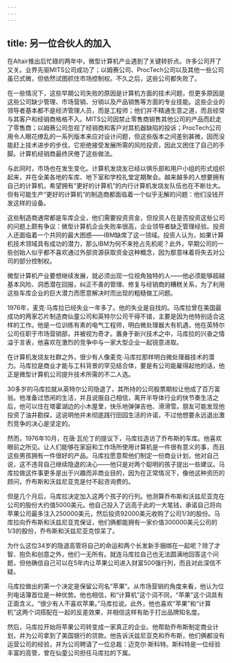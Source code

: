 ```yaml
---
---
---
```

title: 另一位合伙人的加入
---




在Altair推出后忙碌的两年中，微型计算机产业遇到了关键转折点。许多公司开了又关。业界先驱MITS公司成功了；以姆赛公司、ProcTech公司以及其他一些公司虽已式微，但依然试图抓住市场控制权。不久之后，这些公司都失败了。

在一些情况下，这些早期公司失败的原因是计算机方面的技术问题，但更多原因是这些公司缺少管理、市场营销、分销以及产品销售等方面的专业技能。这些企业的领导者基本都不是经济管理人员，而是工程师；他们并不精通生意之道，而且经常与其客户和经销商格格不入。MITS公司因禁止零售商销售其他公司的产品而赶走了零售商；以姆赛公司忽视了经销商和客户对其机器缺陷的投诉；ProcTech公司用令人眼花缭乱的一系列版本来应对设计问题，但这些版本之间差别甚微，因而没能赶上技术进步的步伐，它拒绝接受发展所需的风险投资，因此又困住了自己的手脚。计算机经销商最终厌倦了这些做法。

与此同时，市场也在发生变化。计算机发烧友已经以俱乐部和用户小组的形式组织起来，并在全美各地的车库、地下室和学校礼堂定期聚会。越来越多的人想要拥有自己的计算机，希望拥有“更好的计算机”的内行计算机发烧友队伍也在不断壮大。但有可能生产“更好的计算机”的制造商都面临着一个似乎无解的问题：他们没钱开发这样的设备。

这些制造商通常都是车库企业，他们需要投资资金，但投资人在是否投资这些公司的问题上颇有争议：微型计算机企业失败率很高，企业领导者缺乏管理经验。投资人还面临着一个共同的最大困惑——IBM缺席了这一领域。投资人认为，如果计算机技术领域具有成功的潜力，那么IBM为何不来抢占先机呢？此外，早期公司的一些创始人似乎都不喜欢通过外部资源获取资金这种概念，因为那意味着将失去对公司的部分控制权。

微型计算机产业要想继续发展，就必须出现一位视角独特的人——他必须能够超越基本风险、洞悉潜在回报，纠正不善的管理、修复与经销商的糟糕关系，为了利用这些车库企业的巨大潜力而愿意解决时而出现的粗糙做工问题。

1976年，麦克·马库拉已经失业一年多了。他的失业是自找的。马库拉曾在美国最成功的两家芯片制造商仙童公司和英特尔公司干得不错，主要是因为他特别适合这样的工作。他是一位训练有素的电气工程师，明白微处理器大有机遇，他在英特尔公司任职于市场营销部，并被视为奇才。置身于新兴技术之中，马库拉的兴奋之情溢于言表，他喜欢在激烈的竞争中与一家大型企业一起锐意进取。

在计算机发烧友社群之外，很少有人像麦克·马库拉那样明白微处理器技术的潜力。马库拉是商业才能与工科背景的罕见结合体，要是有公司能雇得起他的话，他正是微型计算机公司提升技术所需的不二人选。

30多岁的马库拉就从英特尔公司隐退了，其所持的公司股票期权让他成了百万富翁。他准备过悠闲的生活，并且说服自己相信，离开半导体行业的快节奏生活之后，他可以住在塔霍湖边的小木屋里，快乐地弹弹吉他、滑滑雪。朋友可能发现他投资了油井勘探，这说明他并未彻底践行田园生活的许诺，不过他想要永远退出激烈竞争的决心是坚定的。

然而，1976年10月，在唐·瓦伦丁的提议下，马库拉造访了乔布斯的车库。他喜欢眼前之所见。让人们能够在家庭和工作场所使用计算机是一件很有意义的事，而且这些男孩拥有一件很好的产品。马库拉愿意帮他们制定一份商业计划，他对自己说，这不违背自己继续隐退的决心——他只是对两个聪明的孩子提出一些建议。马库拉做这件事更多是出于兴趣而非商业目的，因为在正常情况下，像他这种资历的顾问，乔布斯和沃兹尼亚克是付不起咨询费的。

但是几个月后，马库拉决定加入这两个孩子的行列。他测算乔布斯和沃兹尼亚克在公司的股份大约值5000美元。他自己投入了远高于此的一大笔钱，承诺自己将向苹果公司最多注入250000美元，然后投资92000美元收购了公司1/3的股份。马库拉向乔布斯和沃兹尼亚克保证，他们俩都能拥有一家价值300000美元公司的1/3的股份，乔布斯和沃兹尼亚克惊呆了。

为什么这位34岁的隐退高管将自己的命运和两个长发新手捆绑在一起呢？除了才智、抱负和创意之外，他们一无所有。就连马库拉自己也无法圆满地回答这个问题，但他确信自己可以在5年内让苹果公司进入财富500强行列，而且对此深信不疑。

马库拉做出的第一个决定是保留公司名“苹果”。从市场营销的角度来看，他认为位列电话簿首位是一种优势。他也相信，和“计算机”这个词不同，“苹果”这个词具有正面含义。“很少有人不喜欢苹果。”马库拉说。此外，他也喜欢“苹果”和“计算机”这两个词搭配在一起的反差效果，并相信这样有助于打出品牌知名度。

然后，马库拉开始将苹果公司转变成一家真正的企业。他帮助乔布斯制定商业计划，并为公司拿到了美国银行的贷款。他告诉沃兹尼亚克和乔布斯，他们俩都没有运营公司的经验，并为公司聘请了一位总裁：迈克尔·斯科特。斯科特是一位经验丰富的高管，曾在仙童公司担任马库拉的下属。